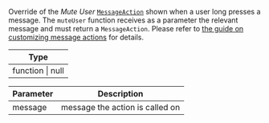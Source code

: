 Override of the _Mute User_ [`MessageAction`](/reactnative/object-types/message-action) shown when a user long presses a message.
The `muteUser` function receives as a parameter the relevant message and must return a `MessageAction`.
Please refer to [the guide on customizing message actions](../../../../ui-cookbook/custom-message-actions) for details.

| Type             |
| ---------------- |
| function \| null |

| Parameter | Description                     |
| --------- | ------------------------------- |
| message   | message the action is called on |
